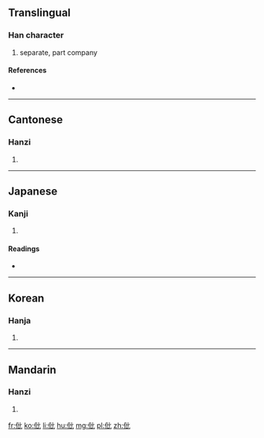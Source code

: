 ==Translingual==

===Han character===
{{Han char|rn=9|rad=人|as=04|sn=6|four=2121<sub>0</sub>|canj=人心心 (OPP)|ids=⿰[[亻]][[比]]}}

# separate, part company

====References====
* {{Han ref|kx=0094.120|dkj=00404|dj=0200.040|hdz=10121.010|uh=4EF3|ud=20211|bh=A5F6|bd=42486}}

----

==Cantonese==

===Hanzi===
{{yue-hanzi|jyut=|y=pei2}}

# {{defn|lang=yue|sort=人04}}

----

==Japanese==

===Kanji===
{{ja-kanji|grade=|rs=人04}}

# {{defn|lang=ja|sort=人04}}

====Readings====
* {{ja-readings|on=[[ひ]] (hi), [[び]] (bi)|kun=[[わかれる]] (wakareru)}}

----

==Korean==

===Hanja===
{{ko-hanja|hangeul=비|rv=bi|mr=pi}}

# {{defn|lang=ko|sort=人04}}

----

==Mandarin==

===Hanzi===
{{cmn-hanzi|pin=[[pǐ]] ([[pi3]])|wg=p'i<sup>3</sup>}}

# {{defn|lang=cmn|sort=人04}}

[[fr:仳]]
[[ko:仳]]
[[li:仳]]
[[hu:仳]]
[[mg:仳]]
[[pl:仳]]
[[zh:仳]]